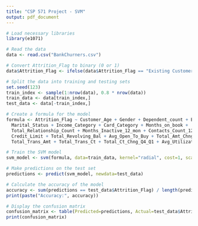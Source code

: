 ```yaml
---
title: "CSP 571 Project - SVM"
output: pdf_document
---
```


```r
# Load necessary libraries
library(e1071)
```

```r
# Read the data
data <- read.csv("BankChurners.csv")

# Convert Attrition_Flag to binary (0 or 1)
data$Attrition_Flag <- ifelse(data$Attrition_Flag == "Existing Customer", 1, 0)
```

```r
# Split the data into training and testing sets
set.seed(123)
train_index <- sample(1:nrow(data), 0.8 * nrow(data))
train_data <- data[train_index,]
test_data <- data[-train_index,]
```

```r
# Create a formula for the model
formula <- Attrition_Flag ~ Customer_Age + Gender + Dependent_count + Education_Level +
  Marital_Status + Income_Category + Card_Category + Months_on_book +
  Total_Relationship_Count + Months_Inactive_12_mon + Contacts_Count_12_mon +
  Credit_Limit + Total_Revolving_Bal + Avg_Open_To_Buy + Total_Amt_Chng_Q4_Q1 +
  Total_Trans_Amt + Total_Trans_Ct + Total_Ct_Chng_Q4_Q1 + Avg_Utilization_Ratio

# Train the SVM model
svm_model <- svm(formula, data=train_data, kernel="radial", cost=1, scale=TRUE)
```

```r
# Make predictions on the test set
predictions <- predict(svm_model, newdata=test_data)

# Calculate the accuracy of the model
accuracy <- sum(predictions == test_data$Attrition_Flag) / length(predictions)
print(paste("Accuracy:", accuracy))

# Display the confusion matrix
confusion_matrix <- table(Predicted=predictions, Actual=test_data$Attrition_Flag)
print(confusion_matrix)
```